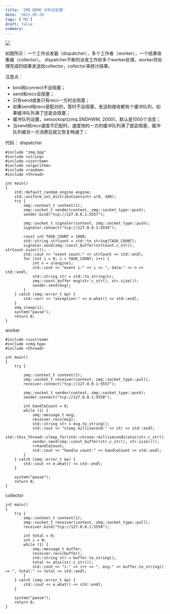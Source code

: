 ```yaml
---
title: 'ZMQ DEMO 分布式处理'
date: '2021-05-26'
tags: ['MQ']
draft: false
summary: 
---
```


![](https://ningto.com/upload/20210526-ntscreenshot-163324.png)

如图所示：一个工作派发器（dispatcher），多个工作者（worker），一个结果收集器（collector）。
dispatcher不断的派发工作给多个worker处理，worker将处理完成的结果发送给collector，collector来统计结果。

注意点：
* bind和connect不会阻塞；  
* send和recv会阻塞；  
* 只有send或者只有recv一方时会阻塞；  
* 如果send和recv是配对的，暂时不会阻塞，发送和接收都有个缓冲队列，如果缓冲队列满了还是会阻塞；  
* 缓冲队列设置，setsockopt(zmq.SNDHWM, 2000)，默认是1000个消息；  
* 当send和recv速度不匹配时，速度快的一方的缓冲队列满了就会阻塞，缓冲队列被另一方消费后就又恢复畅通了； 

代码：
dispatcher
```
#include "zmq.hpp"
#include <string>
#include <iostream>
#include <algorithm>
#include <random>
#include <thread>

int main()
{
    std::default_random_engine engine;
    std::uniform_int_distribution<int> u(0, 100);
    try {
        zmq::context_t context(1);
        zmq::socket_t sender(context, zmq::socket_type::push);
        sender.bind("tcp://127.0.0.1:5557");

        zmq::socket_t signaler(context, zmq::socket_type::push);
        signaler.connect("tcp://127.0.0.1:5558");

        const int TASK_COUNT = 1000;
        std::string strCount = std::to_string(TASK_COUNT);
        signaler.send(zmq::const_buffer(strCount.c_str(), strCount.size()));
        std::cout << "event count:" << strCount << std::endl;
        for (int i = 0; i < TASK_COUNT; i++) {
            int n = u(engine);
            std::cout << "event i:" << i << ", data:" << n << std::endl;
            std::string str = std::to_string(n);
            zmq::const_buffer msg(str.c_str(), str.size());
            sender.send(msg);
        }
    } catch (zmq::error_t &e) {
        std::cerr << "exception:" << e.what() << std::endl;
    }
    zmq_sleep(1);
    system("pause");
    return 0;
}
```
worker
```
#include <iostream>
#include <zmq.hpp>
#include <thread>

int main()
{
    try {

        zmq::context_t context(1);
        zmq::socket_t receiver(context, zmq::socket_type::pull);
        receiver.connect("tcp://127.0.0.1:5557");

        zmq::socket_t sender(context, zmq::socket_type::push);
        sender.connect("tcp://127.0.0.1:5558");

        int handleCount = 0;
        while (1) {
            zmq::message_t msg;
            receiver.recv(msg);
            std::string str = msg.to_string();
            std::cout << "sleep millisecond:" << str << std::endl;
            std::this_thread::sleep_for(std::chrono::milliseconds(atoi(str.c_str())));
            sender.send(zmq::const_buffer(str.c_str(), str.size()));
            ++handleCount;
            std::cout << "handle count:" << handleCount << std::endl;
        }
    } catch (zmq::error_t &e) {
        std::cout << e.what() << std::endl;
    }

    system("pause");
    return 0;
}
```
collector
```
int main()
{
    try {
        zmq::context_t context(1);
        zmq::socket_t receiver(context, zmq::socket_type::pull);
        receiver.bind("tcp://127.0.0.1:5558");

        int total = 0;
        int i = 0;
        while (1) {
            zmq::message_t buffer;
            receiver.recv(buffer);
            std::string str = buffer.to_string();
            total += atoi(str.c_str());
            std::cout << "i:" << i++ << ", msg:" << buffer.to_string() << ", total:" << total << std::endl;
        }
    } catch (zmq::error_t &e) {
        std::cout << e.what() << std::endl;
    }

    system("pause");
    return 0;
}
```